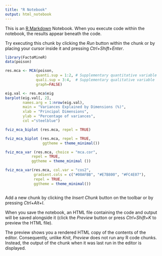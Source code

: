 ```yaml
---
title: "R Notebook"
output: html_notebook
---
```


This is an [R Markdown](http://rmarkdown.rstudio.com) Notebook. When you execute code within the notebook, the results appear beneath the code. 

Try executing this chunk by clicking the *Run* button within the chunk or by placing your cursor inside it and pressing *Ctrl+Shift+Enter*. 

```r
library(FactoMineR)
data(poison)
```

```r
res.mca <- MCA(poison, 
              quanti.sup = 1:2, # Supplementary quantitative variable
              quali.sup = 3:4,  # Supplementary qualitative variable
              graph=FALSE)
```

```r
eig.val <- res.mca$eig
barplot(eig.val[, 2], 
        names.arg = 1:nrow(eig.val), 
        main = "Variances Explained by Dimensions (%)",
        xlab = "Principal Dimensions",
        ylab = "Percentage of variances",
        col ="steelblue")
```

```r
fviz_mca_biplot (res.mca, repel = TRUE)
```

```r
fviz_mca_biplot (res.mca, repel = TRUE, 
                 ggtheme = theme_minimal())
```

```r
fviz_mca_var (res.mca, choice = "mca.cor",
            repel = TRUE, 
            ggtheme = theme_minimal ())
```

```r
fviz_mca_var(res.mca, col.var = "cos2",
             gradient.cols = c("#00AFBB", "#E7B800", "#FC4E07"), 
             repel = TRUE, 
             ggtheme = theme_minimal())
```

```r

```

Add a new chunk by clicking the *Insert Chunk* button on the toolbar or by pressing *Ctrl+Alt+I*.

When you save the notebook, an HTML file containing the code and output will be saved alongside it (click the *Preview* button or press *Ctrl+Shift+K* to preview the HTML file).

The preview shows you a rendered HTML copy of the contents of the editor. Consequently, unlike *Knit*, *Preview* does not run any R code chunks. Instead, the output of the chunk when it was last run in the editor is displayed.
